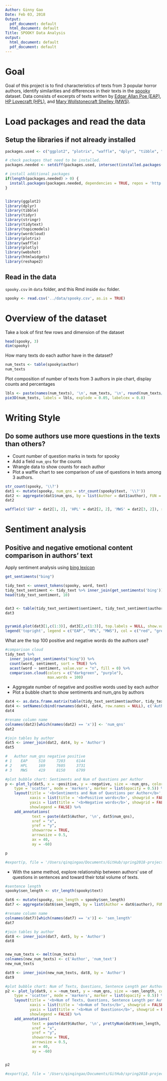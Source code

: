 ```yaml
---
Author: Ginny Gao
Date: Feb 03, 2018
Output:
  pdf_document: default
  html_document: default
Title: SPOOKY Data Analysis
output:
  html_document: default
  pdf_document: default
---
```


# Goal

Goal of this project is to find characteristics of texts from 3 popular horror authors, identify similarities and differences in their texts in the [spooky](https://github.com/GU4243-ADS/spring2018-project1-ginnyqg/blob/master/data/spooky.csv) dataset. Data consists of excerpts of texts written by [Edgar Allan Poe (EAP)](https://en.wikipedia.org/wiki/Edgar_Allan_Poe), [HP Lovecraft (HPL)](https://en.wikipedia.org/wiki/H._P._Lovecraft), and [Mary Wollstonecraft Shelley (MWS)](https://en.wikipedia.org/wiki/Mary_Shelley).


# Load packages and read the data

## Setup the libraries if not already installed


```r
packages.used <- c("ggplot2", "plotrix", "waffle", "dplyr", "tibble", "tidyr",  "stringr", "tidytext", "topicmodels", "wordcloud", "plotly", "webshot", "htmlwidgets", "reshape2")

# check packages that need to be installed.
packages.needed <- setdiff(packages.used, intersect(installed.packages()[,1], packages.used))

# install additional packages
if(length(packages.needed) > 0) {
  install.packages(packages.needed, dependencies = TRUE, repos = 'http://cran.us.r-project.org')
}


library(ggplot2)
library(dplyr)
library(tibble)
library(tidyr)
library(stringr)
library(tidytext)
library(topicmodels)
library(wordcloud)
library(plotrix)
library(waffle)
library(plotly)
library(webshot)
library(htmlwidgets)
library(reshape2)
```


## Read in the data
`spooky.csv` in `data` folder, and this Rmd inside `doc` folder.

```r
spooky <- read.csv('../data/spooky.csv', as.is = TRUE)
```


# Overview of the dataset

Take a look of first few rows and dimension of the dataset

```r
head(spooky, 3)
dim(spooky)
```

How many texts do each author have in the dataset?

```r
num_texts <- table(spooky$author)
num_texts
```

Plot composition of number of texts from 3 authors in pie chart, display counts and percentages


```r
lbls <- paste(names(num_texts), '\n', num_texts, '\n', round(num_texts/sum(num_texts) * 100, 1), '%', sep = '')
pie3D(num_texts, labels = lbls, explode = 0.05, labelcex = 0.8)
```

# Writing Style
## Do some authors use more questions in the texts than others?


* Count number of question marks in texts for spooky  
* Add a field `num_qns` for the counts  
* Wrangle data to show counts for each author  
* Plot a waffle chart to see comparison of use of questions in texts among 3 authors.


```r
str_count(spooky, '\\?')
dat1 <- mutate(spooky, num_qns = str_count(spooky$text, '\\?'))
dat2 <- aggregate(dat1$num_qns, by = list(Author = dat1$author), FUN = sum)
dat2

waffle(c('EAP' = dat2[1, 2], 'HPL' = dat2[2, 2], 'MWS' = dat2[3, 2]), rows = 20, size = 0.5, title = 'Count of Questions in Texts by Authors', xlab = '(1 square == 1 question)')
```

# Sentiment analysis
## Positive and negative emotional content comparison in authors' text

Apply sentiment analysis using [bing lexicon](https://www.cs.uic.edu/~liub/FBS/sentiment-analysis.html)


```r
get_sentiments("bing")

tidy_text <- unnest_tokens(spooky, word, text)
tidy_text_sentiment <- tidy_text %>% inner_join(get_sentiments('bing'))
head(tidy_text_sentiment, 10)


dat3 <- table(tidy_text_sentiment$sentiment, tidy_text_sentiment$author)
dat3


pyramid.plot(dat3[1,c(1:3)], dat3[2,c(1:3)], top.labels = NULL, show.values = TRUE, ndig = 0, main = 'Author by Sentiments', unit = c('Negative', 'Positive'), ppmar = c(4, 4, 4, 4), laxlab = FALSE, raxlab = FALSE)
legend('topright', legend = c("EAP", "HPL", "MWS"), col = c("red", "green", "blue"), lty = 1, bty = 'n', lwd = 8, cex = 0.8, horiz=TRUE)
```

What are the top 100 positive and negative words do the authors use?

```r
#comparison cloud
tidy_text %>%
  inner_join(get_sentiments("bing")) %>%
  count(word, sentiment, sort = TRUE) %>%
  acast(word ~ sentiment, value.var = "n", fill = 0) %>%
  comparison.cloud(colors = c("darkgreen", "purple"),
                   max.words = 100)
```


* Aggregate number of negative and positive words used by each author
* Plot a bubble chart to show sentiments and num_qns by authors

```r
dat4 <- as.data.frame.matrix(table(tidy_text_sentiment$author, tidy_text_sentiment$sentiment))
dat4 <- setNames(cbind(rownames(dat4), dat4, row.names = NULL), c('Author', 'negative', 'positive'))
dat4

#rename column name
colnames(dat2)[which(names(dat2) == 'x')] <- 'num_qns'
dat2

#join tables by author
dat5 <- inner_join(dat2, dat4, by = 'Author')
dat5

#   Author num_qns negative positive
# 1    EAP     510     7203     6144
# 2    HPL     169     7605     3731
# 3    MWS     419     8150     6799

#plot bubble chart: Sentiments and Num of Questions per Author
p <- plot_ly(dat5, x = ~positive, y = ~negative, size = ~num_qns, color = ~Author, 
	type = 'scatter', mode = 'markers', marker = list(opacity = 0.5)) %>% 
    layout(title = '<b>Sentiments and Num of Questions per Author</b>',
    	   xaxis = list(title = '<b>Positive words</b>', showgrid = FALSE),
    	   yaxis = list(title = '<b>Negative words</b>', showgrid = FALSE),
    	   showlegend = FALSE) %>% 
    add_annotations(
            text = paste(dat5$Author, '\n', dat5$num_qns),
            xref = "x",
            yref = "y",
            showarrow = TRUE,
            arrowsize = 0.5,
            ax = 40,
            ay = -60)

p

#export(p, file = '/Users/qinqingao/Documents/GitHub/spring2018-project1-ginnyqg/figs/Bubble.png')
```

* With the same method, explore relationship between authors' use of questions in sentences and toward their total volume of texts.

```r
#sentence length
spooky$sen_length <- str_length(spooky$text)

dat6 <- mutate(spooky, sen_length = spooky$sen_length)
dat7 <- aggregate(dat6$sen_length, by = list(Author = dat6$author), FUN = sum)

#rename column name
colnames(dat7)[which(names(dat7) == 'x')] <- 'sen_length'
dat7

#join tables by author
dat8 <- inner_join(dat7, dat5, by = 'Author')
dat8


new_num_texts <- melt(num_texts)
colnames(new_num_texts) <- c('Author', 'num_text')
new_num_texts

dat9 <- inner_join(new_num_texts, dat8, by = 'Author')
dat9

#plot bubble chart: Num of Texts, Questions, Sentence Length per Author
p2 <- plot_ly(dat9, x = ~num_text, y = ~num_qns, size = ~sen_length, color = ~Author, 
	type = 'scatter', mode = 'markers', marker = list(opacity = 0.5)) %>% 
    layout(title = '<b>Num of Texts, Questions, Sentence Length per Author</b>',
    	   xaxis = list(title = '<b>Num of Texts</b>', showgrid = FALSE),
    	   yaxis = list(title = '<b>Num of Questions</b>', showgrid = FALSE),
    	   showlegend = FALSE) %>% 
    add_annotations(
            text = paste(dat9$Author, '\n', prettyNum(dat9$sen_length, big.mark = ',', scientific = FALSE)),
            xref = "x",
            yref = "y",
            showarrow = TRUE,
            arrowsize = 0.5,
            ax = 40,
            ay = -60)


p2

#export(p2, file = '/Users/qinqingao/Documents/GitHub/spring2018-project1-ginnyqg/figs/Bubble_num_text_qns_sent.png')
```







